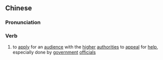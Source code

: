 {{also|上访}}
==Chinese==
{{zh-forms|s=上访}}

===Pronunciation===
{{zh-pron
|m=shàngfǎng
|c=soeng5 fong2
|mn=qz,xm:siōng-hóng/zz:siāng-hóng
|cat=v
}}

===Verb===
{{zh-verb}}

# to [[apply]] for an [[audience]] with the [[higher]] [[authority|authorities]] to [[appeal]] for [[help]], especially done by [[government]] [[official]]s